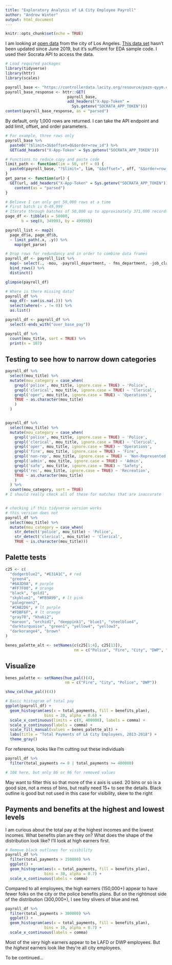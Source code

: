 ---
title: "Exploratory Analysis of LA City Employee Payroll"
author: "Andrew Winter"
output: html_document
---


```{r setup, include=FALSE}
knitr::opts_chunk$set(echo = TRUE)
```


I am looking at [open data](https://data.lacity.org/) from the city of Los Angeles. [This data set](https://controllerdata.lacity.org/Payroll/City-Employee-Payroll/pazn-qyym) hasn't been updated since June 2019, but it's sufficient for EDA sample code. I used their Socrata API to access the data.


```{r packages, message=FALSE}
# Load required packages
library(tidyverse)
library(httr)
library(scales)
```


```{r basic procedure, message=FALSE}
payroll_base <- "https://controllerdata.lacity.org/resource/pazn-qyym.csv"
payroll_base_response <- httr::GET(
                           payroll_base,
                           add_headers("X-App-Token" =
                             Sys.getenv("SOCRATA_APP_TOKEN")))
content(payroll_base_response, as = "parsed")
```


By default, only 1,000 rows are returned. I can take the API endpoint and add limit, offset, and order parameters.


```{r parameters example}
# For example, three rows only
payroll_base %>%
  paste0("?$limit=3&$offset=0&$order=row_id") %>%
  GET(add_headers("X-App-Token" = Sys.getenv("SOCRATA_APP_TOKEN")))
```


```{r set of functions 1}
# Functions to reduce copy and paste code
limit_path <- function(lim = 50, off = 0) {
  paste0(payroll_base, "?$limit=", lim, "&$offset=", off, "&$order=row_id")
}
get_parse <- function(url) {
  GET(url, add_headers("X-App-Token" = Sys.getenv("SOCRATA_APP_TOKEN"))) %>%
    content(as = "parsed")
}
```

```{r list and df, warning=FALSE, message=FALSE}
# Believe I can only get 50,000 rows at a time
# First batch is 0-49,999
# Iterate through batches of 50,000 up to approximately 371,000 records
page_df <- tibble(a = 50000,
       b = seq(0, 349993, by = 49999)) 

payroll_list <- map2(
  page_df$a, page_df$b,
  ~ limit_path(.x, .y)) %>%
    map(get_parse)

# Drop rows for redundancy and in order to combine data frames
payroll_df <- payroll_list %>%
  map(~ select(., -mou, -payroll_department, - fms_department, -job_class)) %>%
  bind_rows() %>%
  distinct()
```

```{r data cleaning}
glimpse(payroll_df)

# Where is there missing data?
payroll_df %>%
  map_df(~ sum(is.na(.))) %>%
  select(where(~ . != 0)) %>%
  as.list()

payroll_df <- payroll_df %>%
  select(-ends_with("over_base_pay"))

payroll_df %>%
  count(mou_title, sort = TRUE) %>%
  print(n = 187)

```


## Testing to see how to narrow down categories
```{r tests}
payroll_df %>%
  select(mou_title) %>%
  mutate(mou_category = case_when(
    grepl('police', mou_title, ignore.case = TRUE) ~ 'Police',
    grepl('clerical', mou_title, ignore.case = TRUE) ~ 'Clerical',
    grepl('oper', mou_title, ignore.case = TRUE) ~ 'Operations',
    TRUE ~ as.character(mou_title)
    )
  )


payroll_df %>%
  select(mou_title) %>%
  mutate(mou_category = case_when(
    grepl('police', mou_title, ignore.case = TRUE) ~ 'Police',
    grepl('clerical', mou_title, ignore.case = TRUE) ~ 'Clerical',
    grepl('oper', mou_title, ignore.case = TRUE) ~ 'Operations',
    grepl('fire', mou_title, ignore.case = TRUE) ~ 'Fire',
    grepl('non-rep', mou_title, ignore.case = TRUE) ~ 'Non-Represented',
    grepl('admin', mou_title, ignore.case = TRUE) ~ 'Admin',
    grepl('safe', mou_title, ignore.case = TRUE) ~ 'Safety',
    grepl('rec', mou_title, ignore.case = TRUE) ~ 'Recreation',
    TRUE ~ as.character(mou_title)
    )
  ) %>%
  count(mou_category, sort = TRUE)
# I should really check all of these for matches that are inaccurate


# checking if this tidyverse version works
# this version does not
payroll_df %>%
  select(mou_title) %>%
  mutate(mou_category = case_when(
    str_detect('police', mou_title) ~ 'Police',
    str_detect('clerical', mou_title) ~ 'Clerical',
    TRUE ~ is.character(mou_title)))

```


## Palette tests
```{r palette tests}
c25 <- c(
  "dodgerblue2", "#E31A1C", # red
  "green4",
  "#6A3D9A", # purple
  "#FF7F00", # orange
  "black", "gold1",
  "skyblue2", "#FB9A99", # lt pink
  "palegreen2",
  "#CAB2D6", # lt purple
  "#FDBF6F", # lt orange
  "gray70", "khaki2",
  "maroon", "orchid1", "deeppink1", "blue1", "steelblue4",
  "darkturquoise", "green1", "yellow4", "yellow3",
  "darkorange4", "brown"
)

benes_palette_alt <- setNames(c(c25[1:4], c25[13]),
                              nm = c("Police", "Fire", "City", "DWP", "NA"))
```


## Visualize
```{r visualize}
benes_palette <- setNames(hue_pal()(4),
                          nm = c("Fire", "City", "Police", "DWP"))

show_col(hue_pal()(4))

# Basic histogram of total pay
ggplot(payroll_df) +
  geom_histogram(aes(x = total_payments, fill = benefits_plan),
                 bins = 20, alpha = 0.6) +
  scale_x_continuous(limits = c(0, 400000), labels = comma) +
  scale_y_continuous(labels = comma) +
  scale_fill_manual(values = benes_palette_alt) +
  labs(title = "Total Payments of LA City Employees, 2013-2018") +
  theme_gray()
```


For reference, looks like I'm cutting out these individuals
```{r removed values}
payroll_df %>%
  filter(total_payments <= 0 | total_payments >= 400000)

# 108 here, but only 86 or 96 for removed values
```
May want to filter this so that more of the x axis is used.
20 bins or so is a good size, not a mess of bins, but really need 15+ to see the details. Black outline is good but not used in this case for visibility, skew to the right


## Payments and benefits at the highest and lowest levels
I am curious about the total pay at the highest incomes and the lowest incomes. What benefits plan are they on? What does the shape of the distribution look like? I'll look at high earners first.


```{r 150000 histogram}
# Remove black outlines for visibility
payroll_df %>%
  filter(total_payments > 150000) %>%
  ggplot() +
  geom_histogram(aes(x = total_payments, fill = benefits_plan),
                 bins = 30, alpha = 0.7) +
  scale_x_continuous(labels = comma)
```


Compared to all employees, the high earners (150,000+) appear to have fewer folks on the city or the police benefits plans. But on the rightmost side of the distribution (300,000+), I see tiny slivers of blue and red.


```{r 300000 histogram}
payroll_df %>%
  filter(total_payments > 300000) %>%
  ggplot() +
  geom_histogram(aes(x = total_payments, fill = benefits_plan),
                 bins = 10, alpha = 0.7) +
  scale_x_continuous(labels = comma)
```


Most of the *very* high earners appear to be LAFD or DWP employees. But the *highest* earners look like they're all city employees. 


To be continued...
